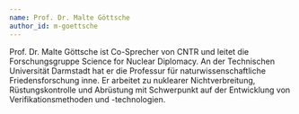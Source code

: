 ```yaml
---
name: Prof. Dr. Malte Göttsche
author_id: m-goettsche
---
```


Prof. Dr. Malte Göttsche ist Co-Sprecher von CNTR und leitet die Forschungsgruppe Science for Nuclear Diplomacy. An der Technischen Universität Darmstadt hat er die Professur für naturwissenschaftliche Friedensforschung inne. Er arbeitet zu nuklearer Nicht­verbreitung, Rüstungs­kontrolle und Abrüstung mit Schwerpunkt auf der Entwicklung von Verifikations­methoden und -technologien.
